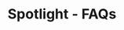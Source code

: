 ---
title: "Spotlight - FAQs"
description: "Description of your new file."
sidebarTitle: "Spotlight FAQs"
---